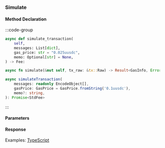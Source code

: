 ### Simulate

#### Method Declaration

:::code-group

```python [Python]
async def simulate_transaction(
    self,
    messages: List[dict],
    gas_price: str = "0.025uusdc",
    memo: Optional[str] = None,
) -> Fee:
```

```rust [Rust]
async fn simulate(&mut self, tx_raw: &tx::Raw) -> Result<GasInfo, Error>
```

```typescript [TypeScript]
async simulateTransaction(
    messages: readonly EncodeObject[],
    gasPrice: GasPrice = GasPrice.fromString('0.1uusdc'),
    memo?: string,
): Promise<StdFee>
```

:::

#### Parameters


#### Response

Examples: [TypeScript]

[TypeScript]: https://github.com/dydxprotocol/v4-clients/blob/3e8c7e1b960291b7ef273962d374d9934a5c4d33/v4-client-js/examples/noble_example.ts#L78
